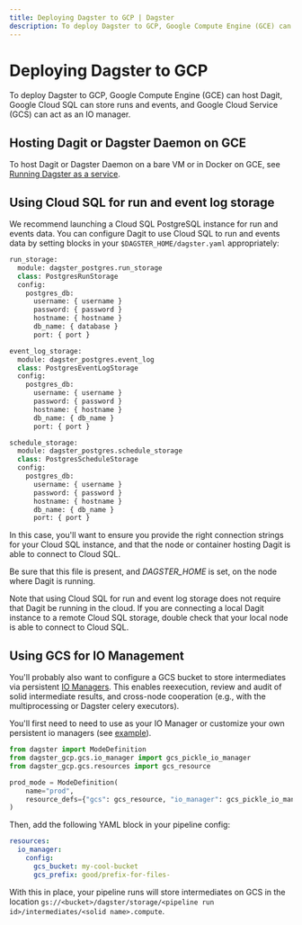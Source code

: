 ```yaml
---
title: Deploying Dagster to GCP | Dagster
description: To deploy Dagster to GCP, Google Compute Engine (GCE) can host Dagit, Google Cloud SQL can store runs and events, and Google Cloud Service (GCS) can act as an IO manager.
---
```


# Deploying Dagster to GCP

To deploy Dagster to GCP, Google Compute Engine (GCE) can host Dagit, Google Cloud SQL can store runs and events, and Google Cloud Service (GCS) can act as an IO manager.

## Hosting Dagit or Dagster Daemon on GCE

To host Dagit or Dagster Daemon on a bare VM or in Docker on GCE, see [Running Dagster as a service](/deployment/guides/service).

## Using Cloud SQL for run and event log storage

We recommend launching a Cloud SQL PostgreSQL instance for run and events data. You can configure Dagit to use Cloud SQL to run and events data by setting blocks in your `$DAGSTER_HOME/dagster.yaml` appropriately:

```python file=/deploying/dagster-pg.yaml
run_storage:
  module: dagster_postgres.run_storage
  class: PostgresRunStorage
  config:
    postgres_db:
      username: { username }
      password: { password }
      hostname: { hostname }
      db_name: { database }
      port: { port }

event_log_storage:
  module: dagster_postgres.event_log
  class: PostgresEventLogStorage
  config:
    postgres_db:
      username: { username }
      password: { password }
      hostname: { hostname }
      db_name: { db_name }
      port: { port }

schedule_storage:
  module: dagster_postgres.schedule_storage
  class: PostgresScheduleStorage
  config:
    postgres_db:
      username: { username }
      password: { password }
      hostname: { hostname }
      db_name: { db_name }
      port: { port }
```

In this case, you'll want to ensure you provide the right connection strings for your Cloud SQL instance, and that the node or container hosting Dagit is able to connect to Cloud SQL.

Be sure that this file is present, and _DAGSTER_HOME_ is set, on the node where Dagit is running.

Note that using Cloud SQL for run and event log storage does not require that Dagit be running in the cloud. If you are connecting a local Dagit instance to a remote Cloud SQL storage, double check that your local node is able to connect to Cloud SQL.

## Using GCS for IO Management

You'll probably also want to configure a GCS bucket to store intermediates via persistent [IO Managers](/concepts/io-management/io-managers). This enables reexecution, review and audit of solid intermediate results, and cross-node cooperation (e.g., with the multiprocessing or Dagster celery executors).

You'll first need to need to use <PyObject module="dagster_gcp.gcs" object="gcs_pickle_io_manager"/> as your IO Manager or customize your own persistent io managers (see [example](/concepts/io-management/io-managers#defining-an-io-manager)).

```python file=/deploying/gcp/io_manager.py
from dagster import ModeDefinition
from dagster_gcp.gcs.io_manager import gcs_pickle_io_manager
from dagster_gcp.gcs.resources import gcs_resource

prod_mode = ModeDefinition(
    name="prod",
    resource_defs={"gcs": gcs_resource, "io_manager": gcs_pickle_io_manager},
)
```

Then, add the following YAML block in your pipeline config:

```yaml file=/deploying/gcp/io_manager.yaml
resources:
  io_manager:
    config:
      gcs_bucket: my-cool-bucket
      gcs_prefix: good/prefix-for-files-
```

With this in place, your pipeline runs will store intermediates on GCS in the location `gs://<bucket>/dagster/storage/<pipeline run id>/intermediates/<solid name>.compute`.
